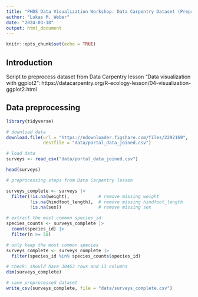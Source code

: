 ```yaml
---
title: "PHDS Data Visualization Workshop: Data Carpentry Dataset (Preprocessing)"
author: "Lukas M. Weber"
date: "2024-03-18"
output: html_document
---
```


```r
knitr::opts_chunk$set(echo = TRUE)
```


## Introduction

Script to preprocess dataset from Data Carpentry lesson "Data visualization with ggplot2": https://datacarpentry.org/R-ecology-lesson/04-visualization-ggplot2.html


## Data preprocessing

```r
library(tidyverse)
```

```r
# download data
download.file(url = "https://ndownloader.figshare.com/files/2292169", 
              destfile = "data/portal_data_joined.csv")
```

```r
# load data
surveys <- read_csv("data/portal_data_joined.csv")
```

```r
head(surveys)
```

```r
# preprocessing steps from Data Carpentry lesson

surveys_complete <- surveys |> 
  filter(!is.na(weight),           # remove missing weight
         !is.na(hindfoot_length),  # remove missing hindfoot_length
         !is.na(sex))              # remove missing sex

# extract the most common species_id
species_counts <- surveys_complete |> 
  count(species_id) |> 
  filter(n >= 50)

# only keep the most common species
surveys_complete <- surveys_complete |> 
  filter(species_id %in% species_counts$species_id)

# check: should have 30463 rows and 13 columns
dim(surveys_complete)
```

```r
# save preprocessed dataset
write_csv(surveys_complete, file = "data/surveys_complete.csv")
```
